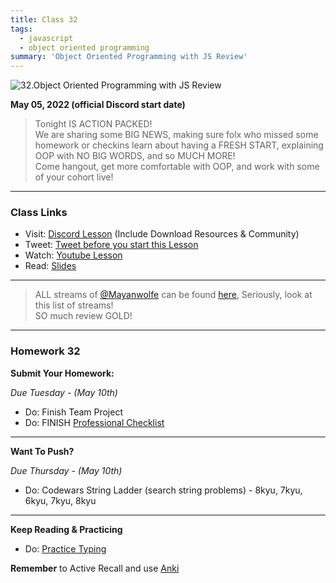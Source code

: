 ```yaml
---
title: Class 32
tags:
  - javascript
  - object oriented programming
summary: 'Object Oriented Programming with JS Review'
---
```


![32.Object Oriented Programming with JS Review](https://cdn.hashnode.com/res/hashnode/image/upload/v1676665335342/SlexzXin0.png?auto=compress)

**May 05, 2022 (official Discord start date)**

> Tonight IS ACTION PACKED! <br /> We are sharing some BIG NEWS, making sure folx who missed some homework or checkins learn about having a FRESH START, explaining OOP with NO BIG WORDS, and so MUCH MORE! <br /> Come hangout, get more comfortable with OOP, and work with some of your cohort live!

<hr />

### Class Links

- Visit: [Discord Lesson](https://discord.com/channels/735923219315425401/738891289071714388/971887231323217981) (Include Download Resources & Community)
- Tweet: [Tweet before you start this Lesson](https://twitter.com/leonnoel/status/1522328349497909248)
- Watch: [Youtube Lesson](https://youtu.be/yEhs4XtuAgA)
- Read: [Slides](https://slides.com/leonnoel/100devs2-javascript-oop-bring-it-home)

<hr />

> ALL streams of [@Mayanwolfe](https://twitter.com/mayanwolfe) can be found [here](https://discord.com/channels/735923219315425401/970098839786758165/970098843435823195), Seriously, look at this list of streams! <br /> SO much review GOLD!

<hr />

### Homework 32

**Submit Your Homework:**

_Due Tuesday - (May 10th)_

- Do: Finish Team Project
- Do: FINISH [Professional Checklist](https://docs.google.com/document/d/1L2vTX3qvLhoGHeG5cVD2ljCfRGr1uJ_Gf-hNZj9KzTg)

<hr />

**Want To Push?**

_Due Thursday - (May 10th)_

- Do: Codewars String Ladder (search string problems) - 8kyu, 7kyu, 6kyu, 7kyu, 8kyu

<hr />

**Keep Reading & Practicing**

- Do: [Practice Typing](https://www.keybr.com/)

**Remember** to Active Recall and use [Anki](https://apps.ankiweb.net/)
